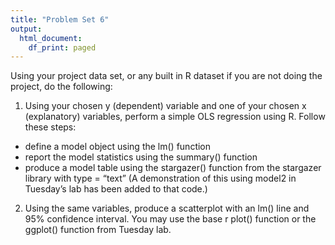 ```yaml
---
title: "Problem Set 6"
output:
  html_document:
    df_print: paged
---
```


Using your project data set, or any built in R dataset if you are not doing the project, do the following:

1. Using your chosen y (dependent) variable and one of your chosen x (explanatory) variables, perform a simple OLS regression using R. Follow these steps:

  + define a model object using the lm() function
  + report the model statistics using the summary() function
  + produce a model table using the stargazer() function from the stargazer library with type = "text" (A demonstration of this using model2 in Tuesday's lab has been added to that code.)
  
2. Using the same variables, produce a scatterplot with an lm() line and 95% confidence interval. You may use the base r plot() function or the ggplot() function from Tuesday lab.

